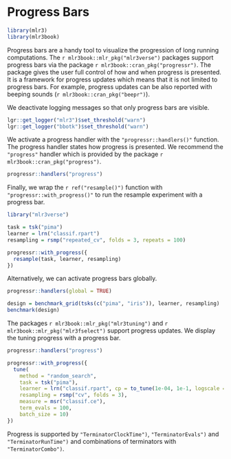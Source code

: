 # Progress Bars {#progress-bars}

```r
library(mlr3)
library(mlr3book)
```

Progress bars are a handy tool to visualize the progression of long running computations.
The `r mlr3book::mlr_pkg("mlr3verse")` packages support progress bars via the package `r mlr3book::cran_pkg("progressr")`.
The package gives the user full control of how and when progress is presented.
It is a framework for progress updates which means that it is not limited to progress bars.
For example, progress updates can be also reported with beeping sounds (`r mlr3book::cran_pkg("beepr")`).

We deactivate logging messages so that only progress bars are visible.

```r
lgr::get_logger("mlr3")$set_threshold("warn")
lgr::get_logger("bbotk")$set_threshold("warn")
```

We activate a progress handler with the `"progressr::handlers()"` function.
The progress handler states how progress is presented.
We recommend the `"progress"` handler which is provided by the package `r mlr3book::cran_pkg("progress")`.

```r
progressr::handlers("progress")
```

Finally, we wrap the `r ref("resample()")` function  with `"progressr::with_progress()"` to run the resample experiment with a progress bar.

```r
library("mlr3verse")

task = tsk("pima")
learner = lrn("classif.rpart")
resampling = rsmp("repeated_cv", folds = 3, repeats = 100)

progressr::with_progress({
  resample(task, learner, resampling)
})
```

Alternatively, we can activate progress bars globally.

```r
progressr::handlers(global = TRUE)

design = benchmark_grid(tsks(c("pima", "iris")), learner, resampling)
benchmark(design)
```

The packages `r mlr3book::mlr_pkg("mlr3tuning")` and `r mlr3book::mlr_pkg("mlr3fselect")` support progress updates.
We display the tuning progress with a progress bar.

```r
progressr::handlers("progress")

progressr::with_progress({
  tune(
    method = "random_search",
    task = tsk("pima"),
    learner = lrn("classif.rpart", cp = to_tune(1e-04, 1e-1, logscale = TRUE)),
    resampling = rsmp("cv", folds = 3),
    measure = msr("classif.ce"),
    term_evals = 100,
    batch_size = 10)
})
```

Progress is supported by `"TerminatorClockTime")`, `"TerminatorEvals")` and `"TerminatorRunTime")` and combinations of terminators with `"TerminatorCombo")`.
